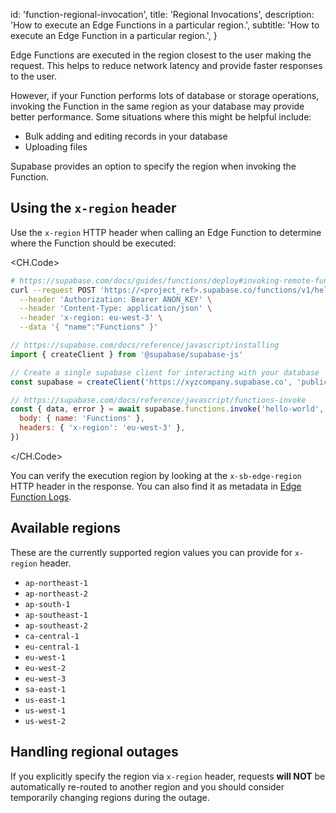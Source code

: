 
  id: 'function-regional-invocation',
  title: 'Regional Invocations',
  description: 'How to execute an Edge Functions in a particular region.',
  subtitle: 'How to execute an Edge Function in a particular region.',
}

Edge Functions are executed in the region closest to the user making the request. This helps to reduce network latency and provide faster responses to the user.

However, if your Function performs lots of database or storage operations, invoking the Function in the same region as your database may provide better performance. Some situations where this might be helpful include:

- Bulk adding and editing records in your database
- Uploading files

Supabase provides an option to specify the region when invoking the Function.

## Using the `x-region` header

Use the `x-region` HTTP header when calling an Edge Function to determine where the Function should be executed:

<CH.Code>

```bash cURL
# https://supabase.com/docs/guides/functions/deploy#invoking-remote-functions
curl --request POST 'https://<project_ref>.supabase.co/functions/v1/hello-world' \
  --header 'Authorization: Bearer ANON_KEY' \
  --header 'Content-Type: application/json' \
  --header 'x-region: eu-west-3' \
  --data '{ "name":"Functions" }'
```

```js JavaScript
// https://supabase.com/docs/reference/javascript/installing
import { createClient } from '@supabase/supabase-js'

// Create a single supabase client for interacting with your database
const supabase = createClient('https://xyzcompany.supabase.co', 'public-anon-key')

// https://supabase.com/docs/reference/javascript/functions-invoke
const { data, error } = await supabase.functions.invoke('hello-world', {
  body: { name: 'Functions' },
  headers: { 'x-region': 'eu-west-3' },
})
```

</CH.Code>

You can verify the execution region by looking at the `x-sb-edge-region` HTTP header in the response. You can also find it as metadata in [Edge Function Logs](/docs/guides/functions/debugging).

## Available regions

These are the currently supported region values you can provide for `x-region` header.

- `ap-northeast-1`
- `ap-northeast-2`
- `ap-south-1`
- `ap-southeast-1`
- `ap-southeast-2`
- `ca-central-1`
- `eu-central-1`
- `eu-west-1`
- `eu-west-2`
- `eu-west-3`
- `sa-east-1`
- `us-east-1`
- `us-west-1`
- `us-west-2`

## Handling regional outages

If you explicitly specify the region via `x-region` header, requests **will NOT** be automatically re-routed to another region and you should consider temporarily changing regions during the outage.


